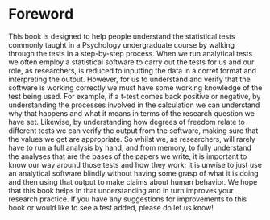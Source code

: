# Foreword {-}

This book is designed to help people understand the statistical tests commonly taught in a Psychology undergraduate course by walking through the tests in a step-by-step process. When we run analytical tests we often employ a statistical software to carry out the tests for us and our role, as researchers, is reduced to inputting the data in a corret format and interpreting the output. However, for us to understand and verify that the software is working correctly we must have some working knowledge of the test being used. For example, if a t-test comes back positive or negative, by understanding the processes involved in the calculation we can understand why that happens and what it means in terms of the research question we have set. Likewise, by understanding how degrees of freedom relate to different tests we can verify the output from the software, making sure that the values we get are appropriate. So whilst we, as researchers, will rarely have to run a full analysis by hand, and from memory, to fully understand the analyses that are the bases of the papers we write, it is important to know our way around those tests and how they work; it is unwise to just use an analytical software blindly without having some grasp of what it is doing and then using that output to make claims about human behavior. We hope that this book helps in that understanding and in turn improves your research practice. If you have any suggestions for improvements to this book or would like to see a test added, please do let us know!


